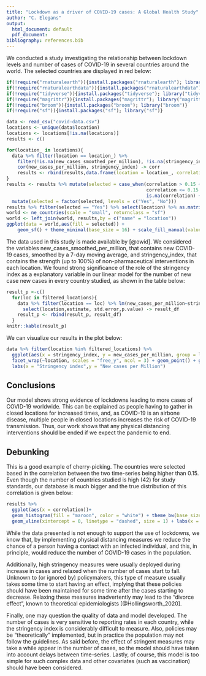 ```yaml
---
title: "Lockdown as a driver of COVID-19 cases: A Global Health Study"
author: "C. Elegans"
output:
  html_document: default
  pdf_document:
bibliography: references.bib
---
```


We conducted a study investigating the relationship between lockdown levels and number of cases of COVID-19 in several countries around the world. The selected countries are displayed in red below:

```r
if(!require("rnaturalearth")){install.packages("rnaturalearth"); library("rnaturalearth")}
if(!require("rnaturalearthdata")){install.packages("rnaturalearthdata"); library("rnaturalearthdata")}
if(!require("tidyverse")){install.packages("tidyverse"); library("tidyverse")}
if(!require("magrittr")){install.packages("magrittr"); library("magrittr")}
if(!require("broom")){install.packages("broom"); library("broom")}
if(!require("sf")){install.packages("sf"); library("sf")}
```

```r
data <- read_csv("covid-data.csv")
locations <- unique(data$location)
locations <- locations[!is.na(locations)]
results <- c()

for(location_ in locations){
  data %>% filter(location == location_) %>% 
    filter(!is.na(new_cases_smoothed_per_million), !is.na(stringency_index)) %$%
    cor(new_cases_per_million, stringency_index) -> corr
    results <- rbind(results,data.frame(location = location_, correlation = corr))
}
results <- results %>% mutate(selected = case_when(correlation > 0.15 ~ "Yes",
                                                   correlation <= 0.15 ~ "No",
                                                   is.na(correlation) ~ "No")) %>%
  mutate(selected = factor(selected, levels = c("Yes", "No")))
results %>% filter(selected == "Yes") %>% select(location) %>% as.matrix() %>% as.vector()->filtered_locations
world <- ne_countries(scale = "small", returnclass = "sf")
world <- left_join(world, results,by = c("name" = "location"))
ggplot(data = world,aes(fill = selected)) +
    geom_sf() + theme_minimal(base_size = 16) + scale_fill_manual(values=c("maroon","gray"),na.value = "gray") + labs(fill = "Selected")

```

The data used in this study is made available by [@owid]. We considered the variables new_cases_smoothed_per_million, that contains new COVID-19 cases, smoothed by a 7-day moving average, and stringency_index, that contains the strength (up to 100%) of non-pharmaceutical interventions in each location. We found strong significance of the role of the stringency index as a explanatory variable in our linear model for the number of new case new cases in every country studied, as shown in the table below:

```r
result_p <-c()
  for(loc in filtered_locations){
    data %>% filter(location == loc) %>% lm(new_cases_per_million~stringency_index,.) %>% summary() %>% tidy() %>% mutate(location = loc) %>% filter(term == "stringency_index") %>%
      select(location,estimate, std.error,p.value) -> result_df
    result_p <- rbind(result_p, result_df)
  }
knitr::kable(result_p)
```

We can visualize our results in the plot below:

```r
data %>% filter(location %in% filtered_locations) %>%
  ggplot(aes(x = stringency_index, y = new_cases_per_million, group = location))+
  facet_wrap(~location, scales = "free_y", ncol = 3) + geom_point() + geom_smooth(method = "lm",color = "maroon", fill = "maroon")+theme_bw(base_size = 14) + 
  labs(x = "Stringency index",y = "New cases per Million")
```

## Conclusions

Our model shows strong evidence of lockdowns leading to more cases of COVID-19 worldwide. This can be explained as people having to gather in closed locations for increased times, and, as COVID-19 is an airbone disease, multiple people in closed locations increases the risk of COVID-19 transmission. Thus, our work shows that any physical distancing interventions should be ended if we expect the pandemic to end.

## Debunking

This is a good example of cherry-picking. The countries were selected based in the correlation between the two time-series being higher than 0.15. Even though the number of countries studied is high (42) for study standards, our database is much bigger and the true distribution of this correlation is given below:

```r
results %>%
  ggplot(aes(x = correlation))+
  geom_histogram(fill = "maroon", color = "white") + theme_bw(base_size = 14) + 
  geom_vline(xintercept = 0, linetype = "dashed", size = 1) + labs(x = "Correlation", y = "Frequency")
```

While the data presented is not enough to support the use of lockdowns, we know that, by implementing physical distancing measures we reduce the chance of a person having a contact with an infected individual, and this, in principle, would reduce the number of COVID-19 cases in the population.

Additionally, high stringency measures were usually deployed during increase in cases and relaxed when the number of cases start to fall. Unknown to (or ignored by) policymakers, this type of measure usually takes some time to start having an effect, implying that these policies should have been maintained for some time after the cases starting to decrease. Relaxing these measures inadvertently may lead to the "divorce effect", known to theoretical epidemiologists [@Hollingsworth_2020].

Finally, one may question the quality of data and model developed. The number of cases is very sensitive to reporting rates in each country, while the stringency index is considerably difficult to measure. Also, policies may be "theoretically" implemented, but in practice the population may not follow the guidelines. As said before, the effect of stringent measures may take a while appear in the number of cases, so the model should have taken into account delays between time-series. Lastly, of course, this model is too simple for such complex data and other covariates (such as vaccination) should have been considered.
